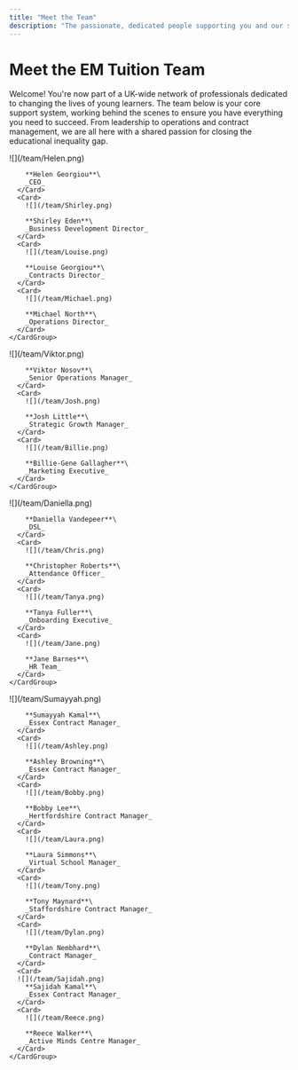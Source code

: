 ```yaml
---
title: "Meet the Team"
description: "The passionate, dedicated people supporting you and our students every step of the way."
---
```


# Meet the EM Tuition Team

Welcome\! You're now part of a UK-wide network of professionals dedicated to changing the lives of young learners. The team below is your core support system, working behind the scenes to ensure you have everything you need to succeed. From leadership to operations and contract management, we are all here with a shared passion for closing the educational inequality gap.

<Tabs>
  <Tab title="Senior Leadership">
    <CardGroup cols={4}>
      <Card>
        ![](/team/Helen.png)

        **Helen Georgiou**\
        _CEO_
      </Card>
      <Card>
        ![](/team/Shirley.png)

        **Shirley Eden**\
        _Business Development Director_
      </Card>
      <Card>
        ![](/team/Louise.png)

        **Louise Georgiou**\
        _Contracts Director_
      </Card>
      <Card>
        ![](/team/Michael.png)

        **Michael North**\
        _Operations Director_
      </Card>
    </CardGroup>
  </Tab>
  <Tab title="Operations & Growth">
    <CardGroup cols={4}>
      <Card>
        ![](/team/Viktor.png)

        **Viktor Nosov**\
        _Senior Operations Manager_
      </Card>
      <Card>
        ![](/team/Josh.png)

        **Josh Little**\
        _Strategic Growth Manager_
      </Card>
      <Card>
        ![](/team/Billie.png)

        **Billie-Gene Gallagher**\
        _Marketing Executive_
      </Card>
    </CardGroup>
  </Tab>
  <Tab title="HR & Tutor Support">
    <CardGroup cols={4}>
      <Card>
        ![](/team/Daniella.png)

        **Daniella Vandepeer**\
        _DSL_
      </Card>
      <Card>
        ![](/team/Chris.png)

        **Christopher Roberts**\
        _Attendance Officer_
      </Card>
      <Card>
        ![](/team/Tanya.png)

        **Tanya Fuller**\
        _Onboarding Executive_
      </Card>
      <Card>
        ![](/team/Jane.png)

        **Jane Barnes**\
        _HR Team_
      </Card>
    </CardGroup>
  </Tab>
  <Tab title="Contract & Centre Management">
    <CardGroup cols={4}>
      <Card>
        ![](/team/Sumayyah.png)

        **Sumayyah Kamal**\
        _Essex Contract Manager_
      </Card>
      <Card>
        ![](/team/Ashley.png)

        **Ashley Browning**\
        _Essex Contract Manager_
      </Card>
      <Card>
        ![](/team/Bobby.png)

        **Bobby Lee**\
        _Hertfordshire Contract Manager_
      </Card>
      <Card>
        ![](/team/Laura.png)

        **Laura Simmons**\
        _Virtual School Manager_
      </Card>
      <Card>
        ![](/team/Tony.png)

        **Tony Maynard**\
        _Staffordshire Contract Manager_
      </Card>
      <Card>
        ![](/team/Dylan.png)

        **Dylan Nembhard**\
        _Contract Manager_
      </Card>
      <Card>
      ![](/team/Sajidah.png)
        **Sajidah Kamal**\
        _Essex Contract Manager_
      </Card>
      <Card>
        ![](/team/Reece.png)

        **Reece Walker**\
        _Active Minds Centre Manager_
      </Card>
    </CardGroup>
  </Tab>
</Tabs>
